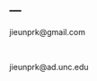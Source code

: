 ---
---

<link rel="stylesheet" href="styles.css" type="text/css">

jieunprk@gmail.com

<br>

jieunprk@ad.unc.edu

